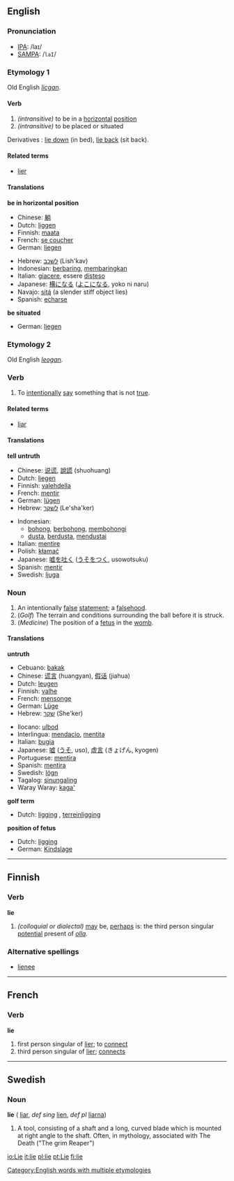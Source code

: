 ==English==

===Pronunciation===
*[[w:IPA|IPA]]: /laɪ/
*[[w:SAMPA|SAMPA]]: /<tt>laI</tt>/

===Etymology 1===
Old English ''[[licgan]]''.

====Verb====
{{irregverb|'''to lie'''|'''[[lies]]'''|'''[[lay]]'''|'''[[lain]]'''|'''[[lying]]'''}}

#<!--DefA-->''(intransitive)'' to be in a [[horizontal]] [[position]]
#<!--DefB-->''(intransitive)'' to be placed or situated

Derivatives : [[lie down]] (in bed), [[lie back]] (sit back). 

====Related terms====
* [[lier]]

====Translations====
<!--DefA--> '''be in horizontal position'''
{{top}}
*Chinese: [[躺]]
*Dutch: [[liggen]]
*Finnish: [[maata]]
*French: [[se coucher]]
*German: [[liegen]]
{{mid}}
*Hebrew: [[לשכב]] (Lish'kav)
*Indonesian: [[baring|berbaring]], [[baring|membaringkan]]
*Italian: [[giacere]], essere [[disteso]]
*Japanese: [[横になる]] ([[よこになる]], yoko ni naru)
*Navajo: [[sitą́]] (a slender stiff object lies) 
*Spanish: [[echarse]]
{{bottom}}

<!--DefB--> '''be situated'''
{{top}}
*German: [[liegen]]
{{mid}}
{{bottom}}


===Etymology 2===
Old English ''[[leogan]]''.

===Verb===
{{en-verb|lie|lies|lied|lying}}

#<!--DefC--> To [[intentional]]ly [[say]] something that is not [[true]].

====Related terms====
*[[liar]]

====Translations====
<!--DefC--> '''tell untruth'''
{{top}}
*Chinese: [[说谎]], [[說謊]] (shuohuang)
*Dutch: [[liegen]]
*Finnish: [[valehdella]]
*French: [[mentir]]
*German: [[lügen]]
*Hebrew: [[לשקר]] (Le'sha'ker)
{{mid}}
*Indonesian: 
** [[bohong]], [[bohong|berbohong]], [[bohong|membohongi]]
** [[dusta]], [[dusta|berdusta]], [[dusta|mendustai]]
*Italian: [[mentire]]
*Polish: [[kłamać]]
*Japanese: [[嘘を吐く]] ([[うそをつく]], usowotsuku)
*Spanish: [[mentir]]
*Swedish: [[ljuga]]
{{bottom}}

===Noun===
{{en-noun|lie|lies}}
#<!--DefE--> An intentionally [[false]] [[statement]]; a [[falsehood]].
#<!--DefF--> (''Golf'') The terrain and conditions surrounding the ball before it is struck.
#<!--DefG--> (''Medicine'') The position of a [[fetus]] in the [[womb]].

====Translations====
<!--DefE--> '''untruth'''
{{top}}
*Cebuano: [[bakak]]
*Chinese: [[谎言]] (huangyan), [[假话]] (jiahua)
*Dutch: [[leugen]] {{f}}
*Finnish: [[valhe]]
*French: [[mensonge]] {{m}}
*German: [[Lüge]] {{f}}
*Hebrew: [[שקר]] (She'ker) {{m}}
{{mid}}
*Ilocano: [[ulbod]]
*Interlingua: [[mendacio]], [[mentita]]
*Italian: [[bugia]] {{f}}
*Japanese: [[嘘]] ([[うそ]], uso), [[虚言]] (きょげん, kyogen)
*Portuguese: [[mentira]] {{f}}
*Spanish: [[mentira]] {{f}}
*Swedish: [[lögn]] {{c}}
*Tagalog: [[sinungaling]]
*Waray Waray: [[kaga']]
{{bottom}}
<!--DefF--> '''golf term'''
*Dutch: [[ligging]] {{f}}, [[terreinligging]] {{f}}

<!--DefF--> '''position of fetus'''
*Dutch: [[ligging]] {{f}}
*German: [[Kindslage]] {{f}}

[[Category:English words with multiple etymologies]]

----

==Finnish==
===Verb===
'''lie'''
#<!--DefH--> ''(colloquial or dialectal)'' [[may]] be, [[perhaps]] is: the third person singular [[potential]] present of ''[[olla]]''.
===Alternative spellings===
*[[lienee]]

----

==French==
===Verb===
'''lie'''
#<!--DefI--> first person singular of [[lier]]; to [[connect]]
#<!--DefJ--> third person singular of [[lier]]; [[connects]]

-----

==Swedish==
===Noun===
'''lie''' {{c}} ({{p}} [[liar]], ''def sing'' [[lien]], ''def pl'' [[liarna]])
#<!--DefK--> A tool, consisting of a shaft and a long, curved blade which is mounted at right angle to the shaft. Often, in mythology, associated with The Death ("The grim Reaper")

[[io:Lie]]
[[it:lie]]
[[pl:lie]]
[[pt:Lie]]
[[fi:lie]]